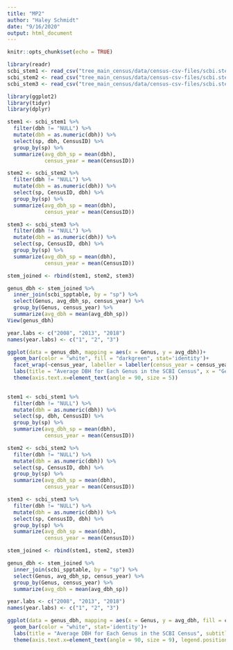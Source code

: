 ```yaml
---
title: "MP2"
author: "Haley Schmidt"
date: "9/16/2020"
output: html_document
---
```


```r
knitr::opts_chunk$set(echo = TRUE)
```

```r
library(readr)
scbi_stem1 <- read_csv("tree_main_census/data/census-csv-files/scbi.stem1.csv")
scbi_stem2 <- read_csv("tree_main_census/data/census-csv-files/scbi.stem2.csv")
scbi_stem3 <- read_csv("tree_main_census/data/census-csv-files/scbi.stem3.csv")
```

```r
library(ggplot2)
library(tidyr)
library(dplyr)
```

```r
stem1 <- scbi_stem1 %>%
  filter(dbh != "NULL") %>%
  mutate(dbh = as.numeric(dbh)) %>%
  select(sp, dbh, CensusID) %>%
  group_by(sp) %>% 
  summarize(avg_dbh_sp = mean(dbh),
            census_year = mean(CensusID))

stem2 <- scbi_stem2 %>%
  filter(dbh != "NULL") %>%
  mutate(dbh = as.numeric(dbh)) %>%
  select(sp, CensusID, dbh) %>%
  group_by(sp) %>% 
  summarize(avg_dbh_sp = mean(dbh),
            census_year = mean(CensusID))

stem3 <- scbi_stem3 %>%
  filter(dbh != "NULL") %>%
  mutate(dbh = as.numeric(dbh)) %>%
  select(sp, CensusID, dbh) %>%
  group_by(sp) %>% 
  summarize(avg_dbh_sp = mean(dbh),
            census_year = mean(CensusID))

stem_joined <- rbind(stem1, stem2, stem3)

genus_dbh <- stem_joined %>%
  inner_join(scbi_spptable, by = "sp") %>%
  select(Genus, avg_dbh_sp, census_year) %>%
  group_by(Genus, census_year) %>%
  summarize(avg_dbh = mean(avg_dbh_sp))
View(genus_dbh)

year.labs <- c("2008", "2013", "2018")
names(year.labs) <- c("1", "2", "3")

ggplot(data = genus_dbh, mapping = aes(x = Genus, y = avg_dbh))+
  geom_bar(color = "white", fill = "darkgreen", stat='identity')+
  facet_wrap(~census_year, labeller = labeller(census_year = census_year.labs))+
  labs(title = "Average DBH for Each Genus in the SCBI Census", x = "Genus", y = "Average DBH")+
  theme(axis.text.x=element_text(angle = 90, size = 5))
  
```

```r
stem1 <- scbi_stem1 %>%
  filter(dbh != "NULL") %>%
  mutate(dbh = as.numeric(dbh)) %>%
  select(sp, dbh, CensusID) %>%
  group_by(sp) %>% 
  summarize(avg_dbh_sp = mean(dbh),
            census_year = mean(CensusID))

stem2 <- scbi_stem2 %>%
  filter(dbh != "NULL") %>%
  mutate(dbh = as.numeric(dbh)) %>%
  select(sp, CensusID, dbh) %>%
  group_by(sp) %>% 
  summarize(avg_dbh_sp = mean(dbh),
            census_year = mean(CensusID))

stem3 <- scbi_stem3 %>%
  filter(dbh != "NULL") %>%
  mutate(dbh = as.numeric(dbh)) %>%
  select(sp, CensusID, dbh) %>%
  group_by(sp) %>% 
  summarize(avg_dbh_sp = mean(dbh),
            census_year = mean(CensusID))

stem_joined <- rbind(stem1, stem2, stem3)

genus_dbh <- stem_joined %>%
  inner_join(scbi_spptable, by = "sp") %>%
  select(Genus, avg_dbh_sp, census_year) %>%
  group_by(Genus, census_year) %>%
  summarize(avg_dbh = mean(avg_dbh_sp))

year.labs <- c("2008", "2013", "2018")
names(year.labs) <- c("1", "2", "3")

ggplot(data = genus_dbh, mapping = aes(x = Genus, y = avg_dbh, fill = census_year))+
  geom_bar(color = "white", stat='identity')+
  labs(title = "Average DBH for Each Genus in the SCBI Census", subtitle = "dark blue: 2008        medium blue: 2013        light blue: 2018", x = "Genus", y = "Average DBH")+
  theme(axis.text.x=element_text(angle = 90, size = 9), legend.position = "none")
```

